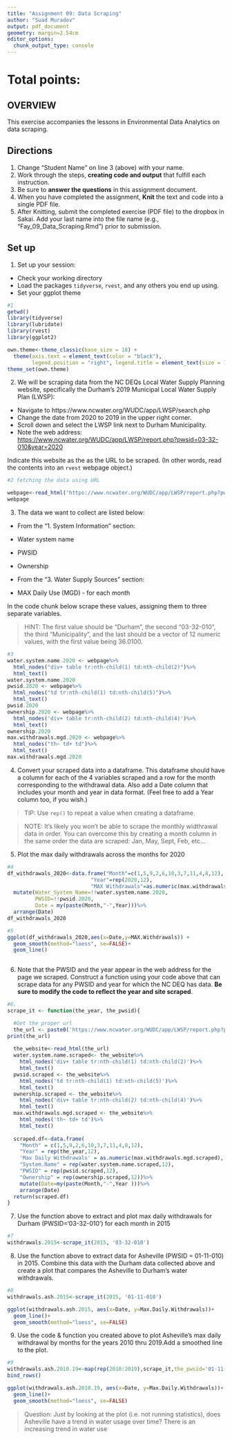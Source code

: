 ```yaml
---
title: "Assignment 09: Data Scraping"
author: "Suad Muradov"
output: pdf_document
geometry: margin=2.54cm
editor_options: 
  chunk_output_type: console
---
```


# Total points:

## OVERVIEW

This exercise accompanies the lessons in Environmental Data Analytics on data scraping. 

## Directions
1. Change "Student Name" on line 3 (above) with your name.
2. Work through the steps, **creating code and output** that fulfill each instruction.
3. Be sure to **answer the questions** in this assignment document.
4. When you have completed the assignment, **Knit** the text and code into a single PDF file.
5. After Knitting, submit the completed exercise (PDF file) to the dropbox in Sakai. Add your last name into the file name (e.g., "Fay_09_Data_Scraping.Rmd") prior to submission.


## Set up 
1. Set up your session:

* Check your working directory
* Load the packages `tidyverse`, `rvest`, and any others you end up using.
* Set your ggplot theme

```r
#1
getwd()
library(tidyverse)
library(lubridate)
library(rvest)
library(ggplot2)

own.theme<-theme_classic(base_size = 18) +
  theme(axis.text = element_text(color = "black"), 
        legend.position = "right", legend.title = element_text(size = 14))
theme_set(own.theme)
```

2. We will be scraping data from the NC DEQs Local Water Supply Planning website, specifically the Durham's 2019 Municipal Local Water Supply Plan (LWSP): 
 * Navigate to https://www.ncwater.org/WUDC/app/LWSP/search.php
 * Change the date from 2020 to 2019 in the upper right corner.
 * Scroll down and select the LWSP link next to Durham Municipality. 
 * Note the web address: <https://www.ncwater.org/WUDC/app/LWSP/report.php?pwsid=03-32-010&year=2020>

Indicate this website as the as the URL to be scraped. (In other words, read the contents into an
`rvest` webpage object.)

```r
#2 fetching the data using URL

webpage<-read_html('https://www.ncwater.org/WUDC/app/LWSP/report.php?pwsid=03-32-010&year=2020')
webpage


```

3. The data we want to collect are listed below:

* From the "1. System Information" section:
 * Water system name
 * PWSID
 * Ownership
 
* From the "3. Water Supply Sources" section:
 * MAX Daily Use (MGD) - for each month

In the code chunk below scrape these values, assigning them to three separate variables.

>HINT: The first value should be "Durham", the second "03-32-010", the third "Municipality", and the last should be a vector of 12 numeric values, with the first value being 36.0100.

```r
#3
water.system.name.2020 <- webpage%>%
  html_nodes("div+ table tr:nth-child(1) td:nth-child(2)")%>%
  html_text()
water.system.name.2020
pwsid.2020 <- webpage%>%
  html_nodes("td tr:nth-child(1) td:nth-child(5)")%>%
  html_text()
pwsid.2020
ownership.2020 <- webpage%>%
  html_nodes('div+ table tr:nth-child(2) td:nth-child(4)')%>%
  html_text()
ownership.2020
max.withdrawals.mgd.2020 <- webpage%>%
  html_nodes("th~ td+ td")%>%
  html_text()
max.withdrawals.mgd.2020
```


4. Convert your scraped data into a dataframe. This dataframe should have a column for each of the 4 variables scraped and a row for the month corresponding to the withdrawal data. Also add a Date column that includes your month and year in data format. (Feel free to add a Year column too, if you wish.)

>TIP: Use `rep()` to repeat a value when creating a dataframe.

>NOTE: It's likely you won't be able to scrape the monthly widthrawal data in order. You can overcome this by creating a month column in the same order the data are scraped: Jan, May, Sept, Feb, etc...

5. Plot the max daily withdrawals across the months for 2020

```r
#4
df_withdrawals_2020<-data.frame("Month"=c(1,5,9,2,6,10,3,7,11,4,8,12),
                           "Year"=rep(2020,12),
                           "MAX Withdrawals"=as.numeric(max.withdrawals.mgd.2020))%>%
  mutate(Water_System_Name=!!water.system.name.2020,
         PWSID=!!pwsid.2020,
         Date = my(paste(Month,"-",Year)))%>%
  arrange(Date)
df_withdrawals_2020

#5
ggplot(df_withdrawals_2020,aes(x=Date,y=MAX.Withdrawals)) +
  geom_smooth(method="loess", se=FALSE)+
  geom_line()
  

```

6. Note that the PWSID and the year appear in the web address for the page we scraped. Construct a function using your code above that can scrape data for any PWSID and year for which the NC DEQ has data. **Be sure to modify the code to reflect the year and site scraped**.

```r
#6.
scrape_it <- function(the_year, the_pwsid){

  #Get the proper url
  the_url <- paste0('https://www.ncwater.org/WUDC/app/LWSP/report.php?pwsid=',the_pwsid,'&year=',the_year)
print(the_url)
  
  the_website<-read_html(the_url)
  water.system.name.scraped<- the_website%>%
    html_nodes('div+ table tr:nth-child(1) td:nth-child(2)')%>%
    html_text()
  pwsid.scraped <- the_website%>%
    html_nodes('td tr:nth-child(1) td:nth-child(5)')%>%
    html_text()
  ownership.scraped <- the_website%>%
    html_nodes('div+ table tr:nth-child(2) td:nth-child(4)')%>%
    html_text()
  max.withdrawals.mgd.scraped <- the_website%>%
    html_nodes('th~ td+ td')%>%
    html_text()
  
  scraped.df<-data.frame(
    "Month" = c(1,5,9,2,6,10,3,7,11,4,8,12),
    "Year" = rep(the_year,12),              
    'Max Daily Withdrawals' = as.numeric(max.withdrawals.mgd.scraped),
    "System.Name" = rep(water.system.name.scraped,12),
    "PWSID" = rep(pwsid.scraped,12),
    "Ownership" = rep(ownership.scraped,12))%>%
    mutate(Date=my(paste(Month,"-",Year )))%>%
    arrange(Date)
  return(scraped.df)
}

```

7. Use the function above to extract and plot max daily withdrawals for Durham (PWSID='03-32-010') for each month in 2015

```r
#7
withdrawals.2015<-scrape_it(2015, '03-32-010')


```

8. Use the function above to extract data for Asheville (PWSID = 01-11-010) in 2015. Combine this data with the Durham data collected above and create a plot that compares the Asheville to Durham's water withdrawals.

```r
#8
withdrawals.ash.2015<-scrape_it(2015, '01-11-010')

ggplot(withdrawals.ash.2015, aes(x=Date, y=Max.Daily.Withdrawals))+
  geom_line()+
  geom_smooth(method="loess", se=FALSE)
```


9. Use the code & function you created above to plot Asheville's max daily withdrawal by months for the years 2010 thru 2019.Add a smoothed line to the plot.

```r
#9
withdrawals.ash.2010.19<-map(rep(2010:2019),scrape_it,the_pwsid='01-11-010')%>%
bind_rows()

ggplot(withdrawals.ash.2010.19, aes(x=Date, y=Max.Daily.Withdrawals))+
  geom_line()+
  geom_smooth(method="loess", se=FALSE)

```

>Question: Just by looking at the plot (i.e. not running statistics), does Asheville have a trend in water usage over time? There is an increasing trend in water use 